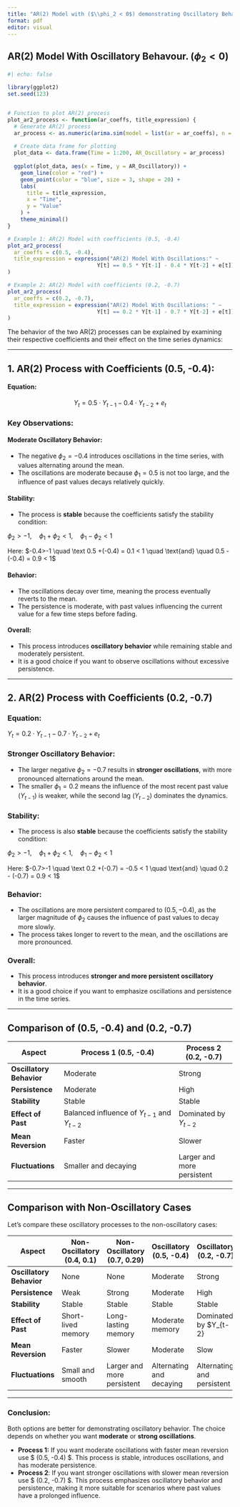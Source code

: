```yaml
---
title: "AR(2) Model with ($\\phi_2 < 0$) demonstrating Oscillatory Behaviour"
format: pdf
editor: visual
---
```


## AR(2) Model With Oscillatory Behavour. ($\phi_2 < 0$)

```r
#| echo: false

library(ggplot2)
set.seed(123)


# Function to plot AR(2) process
plot_ar2_process <- function(ar_coeffs, title_expression) {
  # Generate AR(2) process
  ar_process <- as.numeric(arima.sim(model = list(ar = ar_coeffs), n = 200))
  
  # Create data frame for plotting
  plot_data <- data.frame(Time = 1:200, AR_Oscillatory = ar_process)
  
  ggplot(plot_data, aes(x = Time, y = AR_Oscillatory)) + 
    geom_line(color = "red") + 
    geom_point(color = "blue", size = 3, shape = 20) + 
    labs(
      title = title_expression,
      x = "Time", 
      y = "Value"
    ) +
    theme_minimal()
}

# Example 1: AR(2) Model with coefficients (0.5, -0.4)
plot_ar2_process(
  ar_coeffs = c(0.5, -0.4),
  title_expression = expression("AR(2) Model With Oscillations:" ~ 
                            Y[t] == 0.5 * Y[t-1] - 0.4 * Y[t-2] + e[t])
)

# Example 2: AR(2) Model with coefficients (0.2, -0.7)
plot_ar2_process(
  ar_coeffs = c(0.2, -0.7),
  title_expression = expression("AR(2) Model With Oscillations: " ~ 
                            Y[t] == 0.2 * Y[t-1] - 0.7 * Y[t-2] + e[t])
)

```

The behavior of the two AR(2) processes can be explained by examining their respective coefficients and their effect on the time series dynamics:

------------------------------------------------------------------------

## 1. AR(2) Process with Coefficients (0.5, -0.4):

#### Equation:

$$
Y_t = 0.5 \cdot Y_{t-1} - 0.4 \cdot Y_{t-2} + e_t 
$$

### Key Observations:

#### Moderate Oscillatory Behavior:

-   The negative $\phi_2 = -0.4$ introduces oscillations in the time series, with values alternating around the mean.
-   The oscillations are moderate because $\phi_1 = 0.5$ is not too large, and the influence of past values decays relatively quickly.

#### Stability:

-   The process is **stable** because the coefficients satisfy the stability condition:

$\phi_2 > -1, \quad \phi_1 + \phi_2 < 1, \quad \phi_1 - \phi_2 < 1$

Here: $-0.4>-1 \quad \text 0.5 +(-0.4) = 0.1 < 1 \quad \text{and} \quad 0.5 - (-0.4) = 0.9 < 1$

#### Behavior:

-   The oscillations decay over time, meaning the process eventually reverts to the mean.
-   The persistence is moderate, with past values influencing the current value for a few time steps before fading.

#### Overall:

-   This process introduces **oscillatory behavior** while remaining stable and moderately persistent.
-   It is a good choice if you want to observe oscillations without excessive persistence.

------------------------------------------------------------------------

## 2. AR(2) Process with Coefficients (0.2, -0.7)

### Equation:

$Y_t = 0.2 \cdot Y_{t-1} - 0.7 \cdot Y_{t-2} + e_t$

### Stronger Oscillatory Behavior:

-   The larger negative $\phi_2 = -0.7$ results in **stronger oscillations**, with more pronounced alternations around the mean.
-   The smaller $\phi_1 = 0.2$ means the influence of the most recent past value $(Y_{t-1})$ is weaker, while the second lag $(Y_{t-2})$ dominates the dynamics.

### Stability:

-   The process is also **stable** because the coefficients satisfy the stability condition:

$\phi_2 > -1, \quad \phi_1 + \phi_2 < 1, \quad \phi_1 - \phi_2 < 1$

Here: $-0.7>-1 \quad \text 0.2 +(-0.7) = -0.5 < 1 \quad \text{and} \quad 0.2 - (-0.7) = 0.9 < 1$

### Behavior:

-   The oscillations are more persistent compared to $(0.5, -0.4)$, as the larger magnitude of $\phi_2$ causes the influence of past values to decay more slowly.
-   The process takes longer to revert to the mean, and the oscillations are more pronounced.

### Overall:

-   This process introduces **stronger and more persistent oscillatory behavior**.
-   It is a good choice if you want to emphasize oscillations and persistence in the time series.

------------------------------------------------------------------------

## Comparison of (0.5, -0.4) and (0.2, -0.7)

| **Aspect**               | **Process 1 (0.5, -0.4)**                               | **Process 2 (0.2, -0.7)**   |
|--------------------------|---------------------------------------------------------|-----------------------------|
| **Oscillatory Behavior** | Moderate                                                | Strong                      |
| **Persistence**          | Moderate                                                | High                        |
| **Stability**            | Stable                                                  | Stable                      |
| **Effect of Past**       | Balanced influence of  $Y_{t-1}$ and $Y_{t-2}$ | Dominated by $Y_{t-2}$ |
| **Mean Reversion**       | Faster                                                  | Slower                      |
| **Fluctuations**         | Smaller and decaying                                    | Larger and more persistent  |

------------------------------------------------------------------------

## Comparison with Non-Oscillatory Cases

Let’s compare these oscillatory processes to the non-oscillatory cases:

| **Aspect**               | **Non-Oscillatory (0.4, 0.1)** | **Non-Oscillatory (0.7, 0.29)** | **Oscillatory (0.5, -0.4)** | **Oscillatory (0.2, -0.7)** |
|--------------------------|--------------------------------|---------------------------------|-----------------------------|-----------------------------|
| **Oscillatory Behavior** | None                           | None                            | Moderate                    | Strong                      |
| **Persistence**          | Weak                           | Strong                          | Moderate                    | High                        |
| **Stability**            | Stable                         | Stable                          | Stable                      | Stable                      |
| **Effect of Past**       | Short-lived memory             | Long-lasting memory             | Moderate memory             | Dominated by $Y_{t-2} |
| **Mean Reversion**       | Faster                         | Slower                          | Moderate                    | Slow                        |
| **Fluctuations**         | Small and smooth               | Larger and more persistent      | Alternating and decaying    | Alternating and persistent  |

------------------------------------------------------------------------

### Conclusion:

Both options are better for demonstrating oscillatory behavior. The choice depends on whether you want **moderate** or **strong oscillations**.

-   **Process 1:** If you want moderate oscillations with faster mean reversion use \$ (0.5, -0.4) \$. This process is stable, introduces oscillations, and has moderate persistence.
-   **Process 2**: If you want stronger oscillations with slower mean reversion use \$ (0.2, -0.7) \$. This process emphasizes oscillatory behavior and persistence, making it more suitable for scenarios where past values have a prolonged influence.
